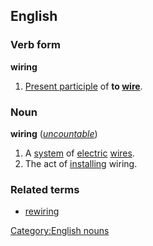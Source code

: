 ==English==
===Verb form===
'''wiring'''

#[[Present participle]] of '''to [[wire]]'''.

===Noun===
'''wiring''' (''[[uncountable]]'')

#A [[system]] of [[electric]] [[wire]]s.
#The act of [[install]]ing wiring.

===Related terms===
*[[rewiring]]
[[Category:English nouns]]